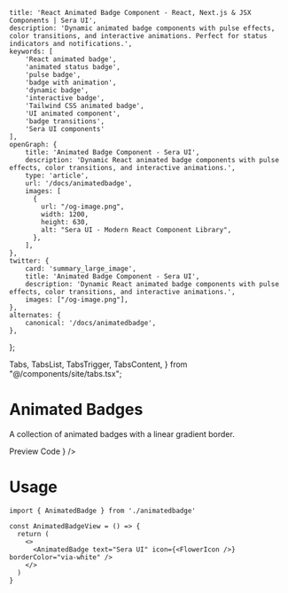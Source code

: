     title: 'React Animated Badge Component - React, Next.js & JSX Components | Sera UI',
    description: 'Dynamic animated badge components with pulse effects, color transitions, and interactive animations. Perfect for status indicators and notifications.',
    keywords: [
        'React animated badge',
        'animated status badge',
        'pulse badge',
        'badge with animation',
        'dynamic badge',
        'interactive badge',
        'Tailwind CSS animated badge',
        'UI animated component',
        'badge transitions',
        'Sera UI components'
    ],
    openGraph: {
        title: 'Animated Badge Component - Sera UI',
        description: 'Dynamic React animated badge components with pulse effects, color transitions, and interactive animations.',
        type: 'article',
        url: '/docs/animatedbadge',
        images: [
          {
            url: "/og-image.png",
            width: 1200,
            height: 630,
            alt: "Sera UI - Modern React Component Library",
          },
        ],
    },
    twitter: {
        card: 'summary_large_image',
        title: 'Animated Badge Component - Sera UI',
        description: 'Dynamic React animated badge components with pulse effects, color transitions, and interactive animations.',
        images: ["/og-image.png"],
    },
    alternates: {
        canonical: '/docs/animatedbadge',
    },
};

  Tabs,
  TabsList,
  TabsTrigger,
  TabsContent,
} from "@/components/site/tabs.tsx";



# Animated Badges <AI dir="left"/>
A collection of animated badges with a linear gradient border.


<Tabs defaultValue="preview" className="">
  <TabsList>
    <TabsTrigger value="preview">Preview</TabsTrigger>
    <TabsTrigger value="code">Code</TabsTrigger>
  </TabsList>
  <TabsContent value="preview">
    <ComponentRenderer component={<AnimatedBadgeView />} />
  </TabsContent>
  <TabsContent value="code">
    <CodeBlock filePath="src/app/docs/animatedbadge/animatedbadge.tsx" />
  </TabsContent>
</Tabs>


# Usage

```tsx
import { AnimatedBadge } from './animatedbadge'

const AnimatedBadgeView = () => {
  return (
    <>
      <AnimatedBadge text="Sera UI" icon={<FlowerIcon />} borderColor="via-white" />
    </>
  )
}
```
